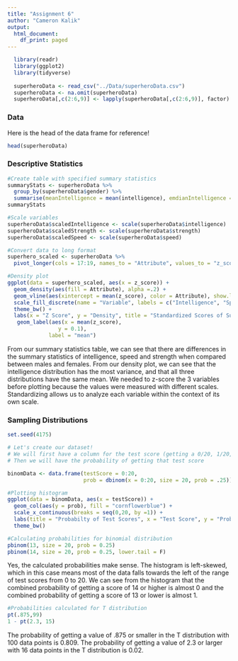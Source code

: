```yaml
---
title: "Assignment 6"
author: "Cameron Kalik"
output:
  html_document:
    df_print: paged
---
```



```r
  library(readr)
  library(ggplot2)
  library(tidyverse)
  
  superheroData <- read_csv("../Data/superheroData.csv")
  superheroData <- na.omit(superheroData)
  superheroData[,c(2:6,9)] <- lapply(superheroData[,c(2:6,9)], factor)
```


### Data
Here is the head of the data frame for reference!
```r
head(superheroData)
```
### Descriptive Statistics
```r
#Create table with specified summary statistics
summaryStats <- superheroData %>%
  group_by(superheroData$gender) %>%
  summarise(meanIntelligence = mean(intelligence), emdianIntelligence = median(intelligence), varianceIntelligence = var(intelligence), standardDeviationIntelligence = sd(intelligence), meanStrength = mean(strength), medianStrength = median(strength), varianceStrength = var(strength), standardDeviationStrength = sd(strength), meanSpeed = mean(speed), medianSpeed = median(speed), varianceSpeed = var(speed), standardDeviationSpeed = sd(speed))
summaryStats
```


```r

#Scale variables
superheroData$scaledIntelligence <- scale(superheroData$intelligence) 
superheroData$scaledStrength <- scale(superheroData$strength) 
superheroData$scaledSpeed <- scale(superheroData$speed)

#Convert data to long format
superhero_scaled <- superheroData %>%
  pivot_longer(cols = 17:19, names_to = "Attribute", values_to = "z_score")

#Density plot
ggplot(data = superhero_scaled, aes(x = z_score)) +
  geom_density(aes(fill = Attribute), alpha =.2) +
  geom_vline(aes(xintercept = mean(z_score), color = Attribute), show.legend = F, size = 1.5) +
  scale_fill_discrete(name = "Variable", labels = c("Intelligence", "Speed", "Strength")) +
  theme_bw() +
  labs(x = "Z Score", y = "Density", title = "Standardized Scores of Superhero Attributes") +
   geom_label(aes(x = mean(z_score),
                y = 0.1),
             label = "mean")
```
From our summary statistics table, we can see that there are differences in the summary statistics of intelligence, speed and strength when compared between males and females. From our density plot, we can see that the intelligence distribution has the most variance, and that all three distributions have the same mean. We needed to z-score the 3 variables before plotting because the values were measured with different scales. Standardizing allows us to analyze each variable within the context of its own scale.

### Sampling Distributions
```r
set.seed(4175)

# Let's create our dataset!
# We will first have a column for the test score (getting a 0/20, 1/20, 2/20 etc.)
# Then we will have the probability of getting that test score

binomData <- data.frame(testScore = 0:20,
                        prob = dbinom(x = 0:20, size = 20, prob = .25))

#Plotting histogram
ggplot(data = binomData, aes(x = testScore)) +
  geom_col(aes(y = prob), fill = "cornflowerblue") +
  scale_x_continuous(breaks = seq(0,20, by =1)) +
  labs(title = "Probabilty of Test Scores", x = "Test Score", y = "Probability") +
  theme_bw()

#Calculating probabilities for binomial distribution
pbinom(13, size = 20, prob = 0.25)
pbinom(14, size = 20, prob = 0.25, lower.tail = F)

```
Yes, the calculated probabilities make sense. The histogram is left-skewed, which in this case means most of the data falls towards the left of the range of test scores from 0 to 20. We can see from the histogram that the combined probability of getting a score of 14 or higher is almost 0 and the combined probability of getting a score of 13 or lower is almost 1.

```r

#Probabilities calculated for T distribution
pt(.875,99) 
1 - pt(2.3, 15) 


```
The probability of getting a value of .875 or smaller in the T distribution with 100 data points is 0.809. The probability of getting a value of 2.3 or larger with 16 data points in the T distribution is 0.02.
